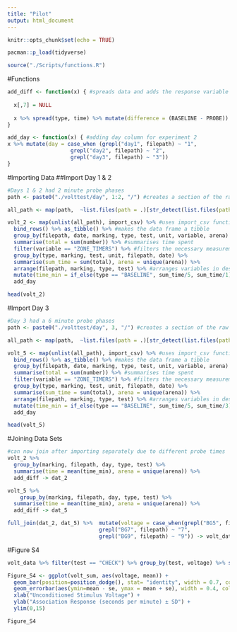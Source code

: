 ```yaml
---
title: "Pilot"
output: html_document
---
```


```r
knitr::opts_chunk$set(echo = TRUE)

pacman::p_load(tidyverse)

source("./Scripts/functions.R")
```

#Functions
```r
add_diff <- function(x) { #spreads data and adds the response variable 'difference'
  
  x[,7] = NULL
  
  x %>% spread(type, time) %>% mutate(difference = (BASELINE - PROBE))
}

add_day <- function(x) { #adding day column for experiment 2
x %>% mutate(day = case_when (grepl("day1", filepath) ~ "1",
                    grepl("day2", filepath) ~ "2",
                    grepl("day3", filepath) ~ "3"))
}
```

#Importing Data
##Import Day 1 & 2
```r
#Days 1 & 2 had 2 minute probe phases
path <- paste0("./volttest/day", 1:2, "/") #creates a section of the raw data filepaths

all_path <- map(path,  ~list.files(path = .)[str_detect(list.files(path = .), ".csv")] ) %>% map2(.,path,~ paste0(.y, .x)) 

volt_2 <- map(unlist(all_path), import_csv) %>% #uses import_csv function from the source script functions.R to modify the raw data into R suitable structure
  bind_rows() %>% as_tibble() %>% #makes the data frame a tibble
  group_by(filepath, date, marking, type, test, unit, variable, arena) %>% #groups columns for summarising
  summarise(total = sum(number)) %>% #summarises time spent
  filter(variable == "ZONE_TIMERS") %>% #filters the necessary measurement "ZONE TIMERS"
  group_by(type, marking, test, unit, filepath, date) %>%
  summarise(sum_time = sum(total), arena = unique(arena)) %>% 
  arrange(filepath, marking, type, test) %>% #arranges variables in desireable order
  mutate(time_min = if_else(type == "BASELINE", sum_time/5, sum_time/1)) %>% #standardises BASELINE and PROBE to per minute
  add_day

head(volt_2)
```

#Import Day 3
```r
#Day 3 had a 6 minute probe phases
path <- paste0("./volttest/day", 3, "/") #creates a section of the raw data filepaths

all_path <- map(path,  ~list.files(path = .)[str_detect(list.files(path = .), ".csv")] ) %>% map2(.,path,~ paste0(.y, .x)) 

volt_5 <- map(unlist(all_path), import_csv) %>% #uses import_csv function from the source script functions.R to modify the raw data into R suitable structure
  bind_rows() %>% as_tibble() %>% #makes the data frame a tibble
  group_by(filepath, date, marking, type, test, unit, variable, arena) %>% #groups columns for summarising
  summarise(total = sum(number)) %>% #summarises time spent
  filter(variable == "ZONE_TIMERS") %>% #filters the necessary measurement "ZONE TIMERS"
  group_by(type, marking, test, unit, filepath, date) %>%
  summarise(sum_time = sum(total), arena = unique(arena)) %>% 
  arrange(filepath, marking, type, test) %>% #arranges variables in desirable order
  mutate(time_min = if_else(type == "BASELINE", sum_time/5, sum_time/3)) %>% #standardises BASELINE and PROBE to per minute
  add_day

head(volt_5)
```

#Joining Data Sets
```r
#can now join after importing separately due to different probe times
volt_2 %>%
  group_by(marking, filepath, day, type, test) %>%
  summarise(time = mean(time_min), arena = unique(arena)) %>%
  add_diff -> dat_2

volt_5 %>%
    group_by(marking, filepath, day, type, test) %>% 
  summarise(time = mean(time_min), arena = unique(arena)) %>%
  add_diff -> dat_5

full_join(dat_2, dat_5) %>%  mutate(voltage = case_when(grepl("BG5", filepath) ~ "5",
                             grepl("BG7", filepath) ~ "7",
                             grepl("BG9", filepath) ~ "9")) -> volt_data
```

#Figure S4
```r
volt_data %>% filter(test == "CHECK") %>% group_by(test, voltage) %>% summarise(mean = mean(difference), sd = sd(difference), se = sd(difference)/sqrt(n())) -> volt_sum

Figure_S4 <- ggplot(volt_sum, aes(voltage, mean)) +
  geom_bar(position=position_dodge(), stat= "identity", width = 0.7, colour="black") +
  geom_errorbar(aes(ymin=mean - se, ymax = mean + se), width = 0.4, colour = "black", position=position_dodge(0.9)) +
  xlab("Unconditioned Stimulus Voltage") +
  ylab("Association Response (seconds per minute) ± SD") +
  ylim(0,15)

Figure_S4
```

```r

```

